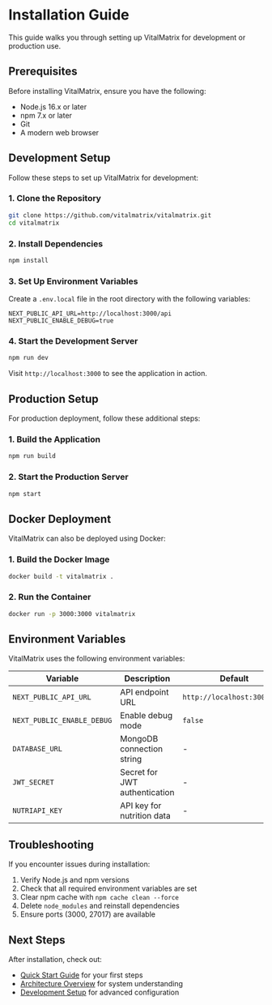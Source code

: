 # Installation Guide

This guide walks you through setting up VitalMatrix for development or production use.

## Prerequisites

Before installing VitalMatrix, ensure you have the following:

- Node.js 16.x or later
- npm 7.x or later
- Git
- A modern web browser

## Development Setup

Follow these steps to set up VitalMatrix for development:

### 1. Clone the Repository

```bash
git clone https://github.com/vitalmatrix/vitalmatrix.git
cd vitalmatrix
```

### 2. Install Dependencies

```bash
npm install
```

### 3. Set Up Environment Variables

Create a `.env.local` file in the root directory with the following variables:

```
NEXT_PUBLIC_API_URL=http://localhost:3000/api
NEXT_PUBLIC_ENABLE_DEBUG=true
```

### 4. Start the Development Server

```bash
npm run dev
```

Visit `http://localhost:3000` to see the application in action.

## Production Setup

For production deployment, follow these additional steps:

### 1. Build the Application

```bash
npm run build
```

### 2. Start the Production Server

```bash
npm start
```

## Docker Deployment

VitalMatrix can also be deployed using Docker:

### 1. Build the Docker Image

```bash
docker build -t vitalmatrix .
```

### 2. Run the Container

```bash
docker run -p 3000:3000 vitalmatrix
```

## Environment Variables

VitalMatrix uses the following environment variables:

| Variable | Description | Default |
|----------|-------------|---------|
| `NEXT_PUBLIC_API_URL` | API endpoint URL | `http://localhost:3000/api` |
| `NEXT_PUBLIC_ENABLE_DEBUG` | Enable debug mode | `false` |
| `DATABASE_URL` | MongoDB connection string | - |
| `JWT_SECRET` | Secret for JWT authentication | - |
| `NUTRIAPI_KEY` | API key for nutrition data | - |

## Troubleshooting

If you encounter issues during installation:

1. Verify Node.js and npm versions
2. Check that all required environment variables are set
3. Clear npm cache with `npm cache clean --force`
4. Delete `node_modules` and reinstall dependencies
5. Ensure ports (3000, 27017) are available

## Next Steps

After installation, check out:

- [Quick Start Guide](./quickstart) for your first steps
- [Architecture Overview](./technical/architecture) for system understanding
- [Development Setup](./technical/development/setup) for advanced configuration
